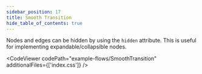 ```yaml
---
sidebar_position: 17
title: Smooth Transition
hide_table_of_contents: true
---
```



Nodes and edges can be hidden by using the `hidden` attribute. This is useful for implementing expandable/collapsible nodes.

<CodeViewer codePath="example-flows/SmoothTransition" additionalFiles={['index.css']} />
